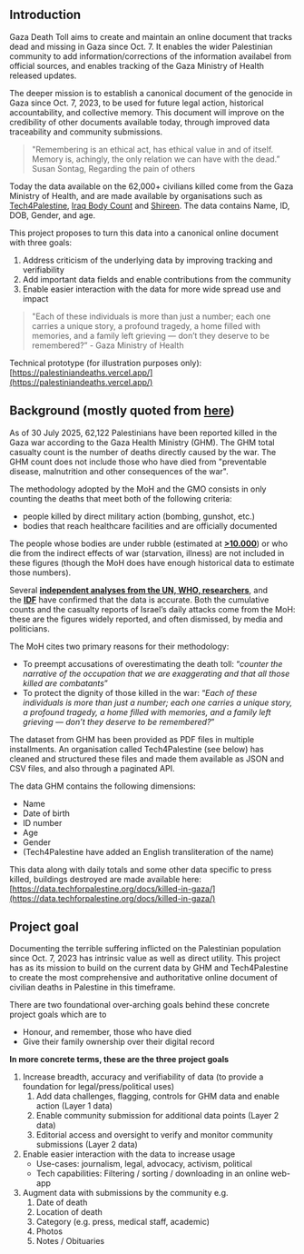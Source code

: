 ## Introduction

Gaza Death Toll aims to create and maintain an online document that tracks dead and missing in Gaza since Oct. 7. It enables the wider Palestinian community to add information/corrections of the information availabel from official sources, and enables tracking of the Gaza Ministry of Health released updates.

The deeper mission is to establish a canonical document of the genocide in Gaza since Oct. 7, 2023, to be used for future legal action, historical accountability, and collective memory. This document will improve on the credibility of other documents available today, through improved data traceability and community submissions.

> "Remembering is an ethical act, has ethical value in and of itself. Memory is, achingly, the only relation we can have with the dead.” Susan Sontag, Regarding the pain of others

Today the data available on the 62,000+ civilians killed come from the Gaza Ministry of Health, and are made available by organisations such as [Tech4Palestine](https://data.techforpalestine.org/), [Iraq Body Count](https://www.iraqbodycount.org/) and [Shireen](https://www.shireen.ps/data-sources). The data contains Name, ID, DOB, Gender, and age.

This project proposes to turn this data into a canonical online document with three goals:

1. Address criticism of the underlying data by improving tracking and verifiability
2. Add important data fields and enable contributions from the community
3. Enable easier interaction with the data for more wide spread use and impact

> "Each of these individuals is more than just a number; each one carries a unique story, a profound tragedy, a home filled with memories, and a family left grieving — don’t they deserve to be remembered?” - Gaza Ministry of Health

Technical prototype (for illustration purposes only): [https://palestiniandeaths.vercel.app/](https://palestiniandeaths.vercel.app/)

## Background (mostly quoted from [here](https://dataactivists.org/estimating_death_toll_of_war_on_gaza/))

As of 30 July 2025, 62,122 Palestinians have been reported killed in the Gaza war according to the Gaza Health Ministry (GHM). The GHM total casualty count is the number of deaths directly caused by the war. The GHM count does not include those who have died from "preventable disease, malnutrition and other consequences of the war".

The methodology adopted by the MoH and the GMO consists in only counting the deaths that meet both of the following criteria:

- people killed by direct military action (bombing, gunshot, etc.)
- bodies that reach healthcare facilities and are officially documented

The people whose bodies are under rubble (estimated at [**>10.000**](https://www.dropsitenews.com/p/how-gaza-health-ministry-counts-dead)) or who die from the indirect effects of war (starvation, illness) are not included in these figures (though the MoH does have enough historical data to estimate those numbers).

Several [**independent analyses from the UN, WHO, researchers**](https://www.ochaopt.org/content/reported-impact-snapshot-gaza-strip-19-june-2024), and the [**IDF**](https://www.vice.com/en/article/y3w4w7/israeli-intelligence-health-ministry-death-toll) have confirmed that the data is accurate. Both the cumulative counts and the casualty reports of Israel’s daily attacks come from the MoH: these are the figures widely reported, and often dismissed, by media and politicians.

The MoH cites two primary reasons for their methodology:

- To preempt accusations of overestimating the death toll: “_counter the narrative of the occupation that we are exaggerating and that all those killed are combatants_”
- To protect the dignity of those killed in the war: “_Each of these individuals is more than just a number; each one carries a unique story, a profound tragedy, a home filled with memories, and a family left grieving — don’t they deserve to be remembered?_”

The dataset from GHM has been provided as PDF files in multiple installments. An organisation called Tech4Palestine (see below) has cleaned and structured these files and made them available as JSON and CSV files, and also through a paginated API.

The data GHM contains the following dimensions:

- Name
- Date of birth
- ID number
- Age
- Gender
- (Tech4Palestine have added an English transliteration of the name)

This data along with daily totals and some other data specific to press killed, buildings destroyed are made available here: [https://data.techforpalestine.org/docs/killed-in-gaza/](https://data.techforpalestine.org/docs/killed-in-gaza/)

## Project goal

Documenting the terrible suffering inflicted on the Palestinian population since Oct. 7, 2023 has intrinsic value as well as direct utility. This project has as its mission to build on the current data by GHM and Tech4Palestine to create the most comprehensive and authoritative online document of civilian deaths in Palestine in this timeframe.

There are two foundational over-arching goals behind these concrete project goals which are to

- Honour, and remember, those who have died
- Give their family ownership over their digital record

**In more concrete terms, these are the three project goals**

1. Increase breadth, accuracy and verifiability of data (to provide a foundation for legal/press/political uses)
   1. Add data challenges, flagging, controls for GHM data and enable action (Layer 1 data)
   2. Enable community submission for additional data points (Layer 2 data)
   3. Editorial access and oversight to verify and monitor community submissions (Layer 2 data)
2. Enable easier interaction with the data to increase usage
   - Use-cases: journalism, legal, advocacy, activism, political
   - Tech capabilities: Filtering / sorting / downloading in an online web-app
3. Augment data with submissions by the community e.g.
   1. Date of death
   2. Location of death
   3. Category (e.g. press, medical staff, academic)
   4. Photos
   5. Notes / Obituaries
